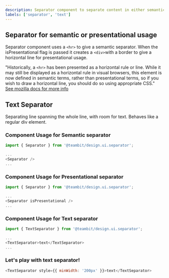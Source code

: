 ```yaml
---
description: Separator component to separate content in either semantic or presentational way
labels: ['separator', 'text']
---
```



## Separator for semantic or presentational usage

Separator component uses a `<hr>` to give a semantic separator. When the isPresentational flag is passed it creates a `<div>`with a border to give a horizontal line for presentational usage.

"Historically, a `<hr>` has been presented as a horizontal rule or line. While it may still be displayed as a horizontal rule in visual browsers, this element is now defined in semantic terms, rather than presentational terms, so if you wish to draw a horizontal line, you should do so using appropriate CSS."
[See mozilla docs for more info](https://developer.mozilla.org/en-US/docs/Web/HTML/Element/hr)

## Text Separator

Separating line spanning the whole line, with room for text. Behaves like a regular div element.

### Component Usage for Semantic separator

```js
import { Separator } from '@teambit/design.ui.separator';

...
<Separator />
...
```

### Component Usage for Presentational separator

```js
import { Separator } from '@teambit/design.ui.separator';

...
<Separator isPresentational />
...
```

### Component Usage for Text separator

```js
import { TextSeparator } from '@teambit/design.ui.separator';

...
<TextSeparator>text</TextSeparator>
...
```

### Let's play with text separator!

```js live
<TextSeparator style={{ minWidth: '200px' }}>text</TextSeparator>
```
